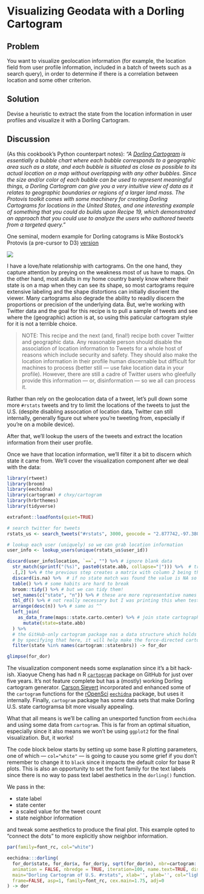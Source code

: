# Visualizing Geodata with a Dorling Cartogram

## Problem

You want to visualize geolocation information (for example, the location field from user profile information, included in a batch of tweets such as a search query), in order to determine if there is a correlation between location and some other criterion.

## Solution

Devise a heuristic to extract the state from the location information in user profiles and visualize it with a Dorling Cartogram.

## Discussion

(As this cookbook's Python counterpart notes): _"A [Dorling Cartogram](http://mbostock.github.io/protovis/ex/cartogram.html) is essentially a bubble chart where each bubble corresponds to a geographic area such as a state, and each bubble is situated as close as possible to its actual location on a map without overlapping with any other bubbles. Since the size and/or color of each bubble can be used to represent meaningful things, a Dorling Cartogram can give you a very intuitive view of data as it relates to geographic boundaries or regions of a larger land mass. The Protovis toolkit comes with some machinery for creating Dorling Cartograms for locations in the United States, and one interesting example of something that you could do builds upon Recipe 19, which demonstrated an approach that you could use to analyze the users who authored tweets from a targeted query."_

One seminal, modern example for Dorling catograms is Mike Bostock's Protovis (a pre-cursor to D3) [version](http://mbostock.github.io/protovis/ex/cartogram.html)

![](figures/20-01-protovis.png)

I have a love/hate relationship with cartograms. On the one hand, they capture attention by preying on the weakness most of us have to maps. On the other hand, most adults in my home country barely know where their state is on a map when they can see its shape, so most cartograms require extensive labeling and the shape distortions can initially disorient the viewer. Many cartograms also degrade the ability to readily discern the proportions or precision of the underlying data. But, we're working with Twitter data and the goal for this recipe is to pull a sample of tweets and see where the (geographic) action is at, so using this paticular cartogram style for it is not a terrible choice.

>NOTE: This recipe and the next (and, final!) recipe both cover Twitter and geographic data. Any reasonable person should disable the association of location information to Tweets for a whole host of reasons which include security and safety. They should also make the location information in their profile human discernable but difficult for machines to process (better still --- use fake location data in your profile). However, there are still a cadre of Twitter users who gleefully provide this information --- or, disinformation --- so we all can process it.

Rather than rely on the geolocation data of a tweet, let's pull down some more `#rstats` tweets and try to limit the locations of the tweets to just the U.S. (despite disabling assocation of location data, Twitter can still internally, generally figure out where you're tweeting from, especially if you're on a mobile device). 

After that, we'll lookup the users of the tweets and extract the location information from their user profile.

Once we have that location information, we'll filter it a bit to discern which state it came from. We'll cover the visualization component after we deal with the data:

```{r 20_lib, message=FALSE, warning=FALSE}
library(rtweet)
library(broom)
library(eechidna)
library(cartogram) # chxy/cartogram
library(hrbrthemes)
library(tidyverse)
```
```{r include=FALSE, echo=FALSE}
extrafont::loadfonts(quiet=TRUE)
```
```{r 20_dorling_dat, message=FALSE, warning=FALSE, cache=TRUE}
# search twitter for tweets
rstats_us <- search_tweets("#rstats", 3000, geocode = "2.877742,-97.380979,3000mi") # geocode request isn't perfect but helps narrow down

# lookup each user (uniquely) so we can grab location information
user_info <- lookup_users(unique(rstats_us$user_id)) 

discard(user_info$location, `==`, "") %>% # ignore blank data
  str_match(sprintf("(%s)", paste0(state.abb, collapse="|"))) %>%  # try to match U.S. state abbreviations
  .[,2] %>% # the previous step creates a matrix with column 2 being the extracted information (if any)
  discard(is.na) %>%  # if no state match was found the value is NA so discard this one
  table() %>% # some habits are hard to break
  broom::tidy() %>% # but we can tidy them!
  set_names(c("state", "n")) %>% # these are more representative names
  tbl_df() %>% # not really necessary but I was printing this when testing
  arrange(desc(n)) %>% # same as ^^
  left_join(
    as_data_frame(maps::state.carto.center) %>% # join state cartographic center data
      mutate(state=state.abb)
  ) %>% 
  # the GitHub-only cartogram package nas a data structure which holds state adjacency information
  # by specifying that here, it will help make the force-directed cartogram circle positioning more precise (and pretty)
  filter(state %in% names(cartogram::statenbrs)) -> for_dor 

glimpse(for_dor)
```

The visualization component needs some explanation since it's a bit hack-ish. Xiaoyue Cheng has had n R [`cartogram`](https://github.com/chxy/cartogram) package on GitHub for just over five years. It's not feature complete but has a (mostly) working Dorling cartogram generator. [Carson Sievert](https://github.com/cpsievert) incorporated and enhanced some of the `cartogram` functions for the [rOpenSci](https://ropensci.org/) [`eechidna`](https://github.com/ropenscilabs/eechidna) package, but uses it internally. Finally, `cartogram` package has some data sets that make Dorling U.S. state cartogramsa bit more visually appealing.

What that all means is we'll be calling an unexported function from `eechidna` and using some data from `cartogram`. This is far from an optimal situation, especially since it also means we won't be using `ggplot2` for the final visualization. But, it works!

The code block below starts by setting up some base R plotting parameters, one of which --- `col="white"` --- is going to cause you some grief if you don't remember to change it to `black` since it impacts the default color for base R plots. This is also an opportunity to set the font family for the text labels since there is no way to pass text label aesthetics in the `dorling()` function.

We pass in the:

- state label
- state center
- a scaled value for the tweet count
- state neighbor information

and tweak some aesthetics to produce the final plot. This example opted to "connect the dots" to more explicitly show neighbor information. 

```{r 20_dorling_vis, message=FALSE, warning=FALSE, cache=TRUE, fig.width=10, fig.height=6}
par(family=font_rc, col="white")

eechidna:::dorling(
  for_dor$state, for_dor$x, for_dor$y, sqrt(for_dor$n), nbr=cartogram::statenbrs, 
  animation = FALSE, nbredge = TRUE, iteration=100, name.text=TRUE, dist.ratio=1.2,
  main="Dorling Cartogram of U.S. #rstats", xlab='', ylab='', col="lightslategray",
  frame=FALSE, asp=1, family=font_rc, cex.main=1.75, adj=0
) -> dor
```
